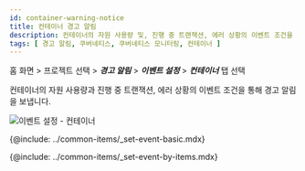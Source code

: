 ```yaml
---
id: container-warning-notice
title: 컨테이너 경고 알림
description: 컨테이너의 자원 사용량 및, 진행 중 트랜잭션, 에러 상황의 이벤트 조건을 통해 경고 알림을 보냅니다.
tags: [ 경고 알림, 쿠버네티스, 쿠버네티스 모니터링, 컨테이너 ]
---
```


홈 화면 > 프로젝트 선택 > ***경고 알림*** > ***이벤트 설정*** > ***컨테이너*** 탭 선택

컨테이너의 자원 사용량과 진행 중 트랜잭션, 에러 상황의 이벤트 조건을 통해 경고 알림을 보냅니다.

![이벤트 설정 - 컨테이너](/img/container-set-event.png)

{@include: ../common-items/_set-event-basic.mdx}

{@include: ../common-items/_set-event-by-items.mdx}